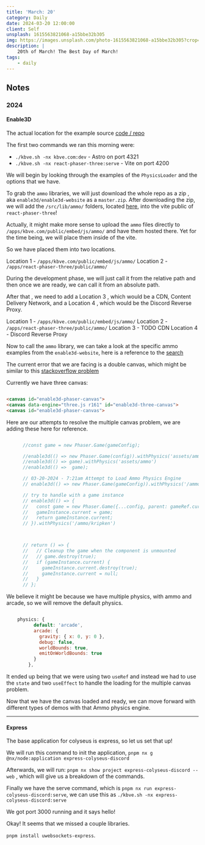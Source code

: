 ```yaml
---
title: 'March: 20'
category: Daily
date: 2024-03-20 12:00:00
client: Self
unsplash: 1615563821068-a15bbe32b305
img: https://images.unsplash.com/photo-1615563821068-a15bbe32b305?crop=entropy&cs=srgb&fm=jpg&ixid=MnwzNjM5Nzd8MHwxfHJhbmRvbXx8fHx8fHx8fDE2ODE3NDg2ODY&ixlib=rb-4.0.3&q=85
description: |
    20th of March! The Best Day of March!
tags:
    - daily
---
```




<MDXJS>

## Notes

</MDXJS>

<MDXJS>

### 2024


<MDXJS>

#### Enable3D

The actual location for the example source [code / repo](https://github.com/enable3d/enable3d-website/tree/master/src/examples)

The first two commands we ran this morning were: 

- `./kbve.sh -nx kbve.com:dev` - Astro on port 4321
- `./kbve.sh -nx react-phaser-three:serve` - Vite on port 4200

We will begin by looking through the examples of the `PhysicsLoader` and the options that we have.

To grab the `ammo` libraries, we will just download the whole repo as a zip , aka `enable3d/enable3d-website` as a `master.zip`.
After downloading the zip, we will add the `/src/lib/ammo/` folders, located [here](https://github.com/enable3d/enable3d-website/tree/master/src/lib/ammo), into the vite public of `react-phaser-three`!

Actually, it might make more sense to upload the `ammo` files directly to `/apps/kbve.com/public/embed/js/ammo/` and have them hosted there.
Yet for the time being, we will place them inside of the vite.

So we have placed them into two locations. 

Location 1 - `/apps/kbve.com/public/embed/js/ammo/`
Location 2 - `/apps/react-phaser-three/public/ammo/`

During the development phase, we will just call it from the relative path and then once we are ready, we can call it from an absolute path.

After that , we need to add a Location 3 , which would be a CDN, Content Delivery Network, and a Location 4 , which would be the Discord Reverse Proxy.

Location 1 - `/apps/kbve.com/public/embed/js/ammo/`
Location 2 - `/apps/react-phaser-three/public/ammo/`
Location 3 - TODO CDN
Location 4 - Discord Reverse Proxy

Now to call the `ammo` library, we can take a look at the specific ammo examples from the `enable3d-website`, here is a reference to the [search](https://github.com/search?q=repo%3Aenable3d%2Fenable3d-website%20ammo&type=code)

The current error that we are facing is a double canvas, which might be similar to this [stackoverflow problem](https://stackoverflow.com/questions/73910900/why-are-multiple-canvases-being-made-in-my-phaser-react-app)

Currently we have three canvas:

```html

<canvas id="enable3d-phaser-canvas">
<canvas data-engine="three.js r161" id="enable3d-three-canvas">
<canvas id="enable3d-phaser-canvas">

```

Here are our attempts to resolve the multiple canvas problem, we are adding these here for reference.


```javascript

      //const game = new Phaser.Game(gameConfig); 

      //enable3d(() => new Phaser.Game(config)).withPhysics('assets/ammo')
      //enable3d(() => game).withPhysics('assets/ammo')
      //enable3d(() =>  game);

      // 03-20-2024 - 7:21am Attempt to Load Ammo Physics Engine 
      // enable3d(() => new Phaser.Game(gameConfig)).withPhysics('/ammo/kripken')

      // try to handle with a game instance
      // enable3d(() => {
      //   const game = new Phaser.Game({...config, parent: gameRef.current});
      //   gameInstance.current = game;
      //   return gameInstance.current;
      // }).withPhysics('/ammo/kripken')



      // return () => {
      //   // Cleanup the game when the component is unmounted
      //   // game.destroy(true);
      //   if (gameInstance.current) {
      //     gameInstance.current.destroy(true);
      //     gameInstance.current = null;
      //   }
      // };

```

We believe it might be because we have multiple physics, with ammo and arcade, so we will remove the default physics.

```javascript

    physics: {
          default: 'arcade',
          arcade: {
            gravity: { x: 0, y: 0 },
            debug: false,
            worldBounds: true,
            emitOnWorldBounds: true
          }
        },

```

It ended up being that we were using two `useRef` and instead we had to use the `state` and two `useEffect` to handle the loading for the multiple canvas problem.

Now that we have the canvas loaded and ready, we can move forward with different types of demos with that Ammo physics engine.

</MDXJS>

---

<MDXJS>

#### Express

The base application for colyseus is express, so let us set that up!

We will run this command to init the application, `pnpm nx g @nx/node:application express-colyseus-discord`

Afterwards, we will run: `pnpm nx show project express-colyseus-discord --web` , which will give us a breakdown of the commands.

Finally we have the serve command, which is `pnpm nx run express-colyseus-discord:serve`, we can use this as `./kbve.sh -nx express-colyseus-discord:serve`

We got port 3000 running and it says hello!

Okay! It seems that we missed a couple libraries. 

`pnpm install uwebsockets-express`.

</MDXJS>

</MDXJS>